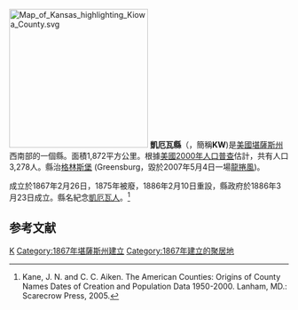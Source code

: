 {{noteTA
|T=zh-hans:凯厄瓦县 (堪萨斯州);zh-hk:凱厄瓦縣 (堪薩斯州);zh-tw:基奧瓦郡 (堪薩斯州);
}}

{{Otheruses|凱厄瓦縣|subject=美國堪薩斯州的一個縣|other=同名的縣}}
[[File:Map_of_Kansas_highlighting_Kiowa_County.svg|250px]]
'''凱厄瓦縣'''（{{lang-en|Kiowa County}}，簡稱'''KW''')是[[美國|美國]][[堪薩斯州|堪薩斯州]]西南部的一個縣。面積1,872平方公里。根據[[美國2000年人口普查|美國2000年人口普查]]估計，共有人口3,278人。縣治[[格林斯堡_(堪薩斯州)|格林斯堡]] (Greensburg，毀於2007年5月4日一場[[龍捲風|龍捲風]])。

成立於1867年2月26日，1875年被廢，1886年2月10日重設，縣政府於1886年3月23日成立。縣名紀念[[凱厄瓦人|凱厄瓦人]]。<ref>Kane, J. N. and C. C. Aiken. The American Counties: Origins of County Names Dates of Creation and Population Data 1950-2000. Lanham, MD.: Scarecrow Press, 2005. </ref>

==参考文献==
<div class="references-small">
<references />
</div>

[[Category:堪薩斯州行政區劃|K]]
[[Category:1867年堪薩斯州建立|Category:1867年堪薩斯州建立]]
[[Category:1867年建立的聚居地|Category:1867年建立的聚居地]]